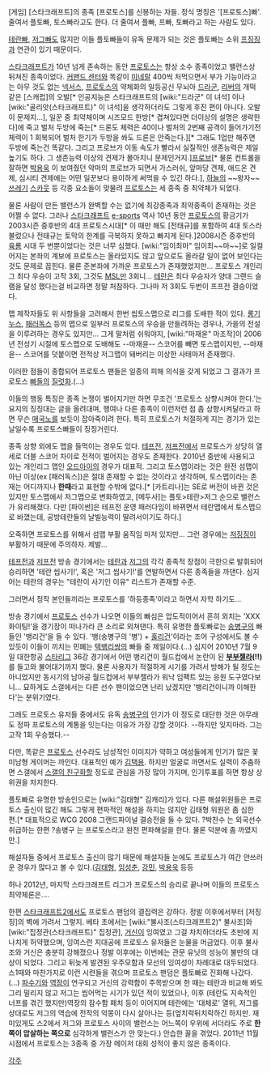 [게임] [스타크래프트]의 종족 [프로토스]를 신봉하는 자들. 정식 명칭은 '[프로토스]빠'. 줄여서 플토빠, 토스빠라고도 한다. 더 줄여서 플빠, 프빠, 토빠라고 하는 사람도 있다.

[[테란]]빠, [[저그]]빠도 많지만 이들 플토빠들이 유독 문제가 되는 것은 플토빠는 소위 [[프징징]]과 연관이 있기 때문이다.

[[스타크래프트]]가 10년 넘게 존속하는 동안 [[프로토스]]는 항상 소수 종족이었고 밸런스상 뒤쳐진 종족이었다. [[커맨드 센터]]와 똑같이 [[미네랄]] 400씩 처먹으면서 부가 기능이라고는 아무 것도 없는 [[넥서스]], [[프로토스]]의 약체화의 일등공신 무뇌아 [[드라군]], [[리버]]의 개떡 같은 [스캐럽]의 오발[* 인공지능은 스타크래프트의 [wiki:"드라군"  이 녀석] 이나 [wiki:"골리앗(스타크래프트)" 이 녀석]을 생각하더라도 그렇게 후진 편이 아니다. 오발이 문제지...], 일꾼 중 최약체이며 시즈모드 한방[* 겹쳐있다면 더이상의 설명은 생략한다]에 죽고 벌처 두방에 죽는[* 드론도 체력은 40이나 벌처의 2번째 공격이 들어가기전 체력이 1 회복되어 벌처 한기가 두방을 쏴도 드론은 안죽는다.][* 그래도 1업만 해주면 두방에 죽는건 똑같다. 그리고 프로브가 이동 속도가 빨라서 실질적인 생존능력은 제일 높기도 하다. 그 생존능력 이상의 견제가 몰아치니 문제인거지.][[프로브]][* 물론 컨트롤을 잘하면 [[박용욱]] 이 보여줬던 악마의 프로브가 되면서 가스러쉬, 앞마당 견제, 애드온 견제, 심시티 견제에는 어떤 일꾼보다 용이하게 써먹을 수 있긴 하다.], [[하늘]]의 ~~왕자~~ [[쓰레기]] [[스카웃]] 등 각종 요소들이 맞물려 [[프로토스]]는 세 종족 중 최약체가 되었다.

물론 사람이 만든 밸런스가 완벽할 수는 없기에 최강종족과 최약종족이 존재하는 것은 어쩔 수 없다. 그러나 [[스타크래프트]] [[e-sports]] 역사 10년 동안 [[프로토스]]의 황금기가 2003시즌 중후반의 4대 프로토스시대[* 이 때만 해도 [전태규]를 포함하여 4대 토스라 불렀으나 전태규는 토막의 한계를 극복하지 못하고 빠지게 된다.]2008시즌 중후반의 [[육룡]] 시대 두 번뿐이었다는 것은 너무 심했다. [wiki:"임이최마" 임이최~~마~~]로 일컬어지는 본좌의 계보에 프로토스는 올라있지도 않고 앞으로도 올라갈 일이 없어 보인다는 것도 문제로 꼽힌다. 물론 준본좌에 가까운 프로토스가 존재했었지만... 프로토스 개인리그 최다 우승이 고작 3회, 그것도 [[MSL]]만 3회니... [[테란]]은 최다 우승자가 양대 그랜드 슬램을 달성 했다는걸 비교하면 정말 처참하다. 그나마 저 3회도 두번이 프프전 결승이었다. 

맵 제작자들도 위 사항들을 고려해서 한번 씹토스맵으로 리그를 도배한 적이 있다. [[롱기누스]], [[패러독스]] 등의 맵으로 일부러 프로토스의 우승을 만들려하는 경우나, 가을의 전설을 이루려하는 경우도 있지만... 그게 말처럼 쉬워야지, [wiki:"마재윤" 마조작]이 2006년 전성기 시절에 토스맵으로 도배해도 --마재윤-- 스코어를 빼면 토스맵이지만, --마재윤-- 스코어를 덧붙이면 전적상 저그맵이 돼버리는 이상한 사태마저 존재했다.

이러한 점들이 종합되어 프로토스 팬들은 일종의 피해 의식을 갖게 되었고 그 결과가 프로토스 [[빠]]들의 [[질럿]]화.(...)

이들의 행동 특징은 종족 논쟁이 벌어지기만 하면 무조건 '프로토스 상향시켜야 한다.'는 요지의 징징대는 글을 올려대며, 행여나 다른 종족이 이런저런 점 좀 상향시켜달라고 하면 무슨 [[매국노]]를 보듯이 잡아죽이려 한다. 특히 프로토스가 처절하게 지는 경기가 있는 날일수록 프로토스빠들이 징징거린다.

종족 상향 외에도 맵을 들먹이는 경우도 있다. [[테프전]], [[저프전]]에서 프로토스가 상당히 열세로 더블 스코어 차이로 전적이 벌어지는 경우도 존재한다. 2010년 중반에 사용되고 있는 개인리그 맵인 [[오드아이]]의 경우가 대표적. 그리고 토스맵이라는 것은 완전 섬맵이 아닌 이상(ex [패러독스])은 절대 존재할 수 없는 것이라고 생각하며, 토스맵이라는 존재는 어디까지나 '''한때'''라고 표현할 수밖에 없다.[* [카트리나]는 SE로 버전이 바뀐 것은 있지만 토스맵에서 저그맵으로 변화하였고, [메두사]는 플토>테란>저그 순으로 밸런스가 유리해졌다. 다만 [파이썬]은 테프전 운영 패러다임이 바뀌면서 테란맵에서 토스맵으로 바꼈는데, 공방테란들의 날빌능력이 딸려서이기도 하다.]

오죽하면 프로토스를 위해서 섬맵 부활 움직임 마저 있지만... 그런 경우에는 [[저징징]]이 부활하기 때문에 주의하자. 제발...

[[테프전]]과 [[저프전]] 방송 경기에서는 [[테란]]과 [[저그]]의 각각 종족적 장점이 극한으로 발휘되어 승리하면 '테란 씹사기!', 혹은 '저그 씹사기!'를 연발하면서 다른 종족들을 까댄다. 심지어는 테란의 경우는 "테란이 사기인 이유" 리스트가 존재할 수준.

그러면서 정작 본인들끼리는 프로토스를 '하등종족'이라고 하면서 자학 하기도...

방송 경기에서 [[프로토스]] 선수가 나오면 이들의 빠심은 압도적이어서 흔히 외치는 'XXX 화이팅!'을 경기장이 떠나가라 큰 소리로 외쳐댄다. 특히 유명한 플토빠로는 [[송병구]]의 빠들인 '뱅리건'을 들 수 있다. '뱅(송병구의 '병') + [[훌리건]]'이라는 조어 구성에서도 볼 수 있듯이 이들이 끼치는 민폐는 [[택뱅리쌍]]의 빠들 중 제일이다.(...) 심지어 2010년 7월 9일 대한항공 [[스타리그]] 36강 경기에서 어떤 뱅리건이 월드컵에서 논란이 된 '''[[부부젤라]](!!)'''를 들고와 불어대기까지 했다. 물론 사용자가 적절하게 시기를 가려서 방해가 될 정도는 아니었지만 동시기의 남아공 월드컵에서 부부젤라가 워낙 임팩트 있는 응원 도구였다보니... 
묘하게도 스갤에서는 다른 선수 팬이었으면 난리 났겠지만 '뱅리건이니까 이해한다'는 분위기였다. 

그래도 프로토스 유저들 중에서도 유독 [[송병구]]의 인기가 이 정도로 대단한 것은 아무래도 정파 프로토스의 계통을 잇는다는 이유가 가장 강할 것이다. --하지만 잊지마라. 그는 고작 1회 우승했다.-- 

다만, 똑같은 [[프로토스]] 선수라도 남성적인 이미지가 약하고 여성들에게 인기가 많은 꽃미남형 게이머는 까인다. 대표적인 예가 [[김택용]]. 하지만 얼굴로 까면서도 실력이 주춤하면 스갤에서 [[스갤의 친구]]화할 정도로 관심을 가장 많이 가지며, 인기투표를 하면 항상 상위권을 차지한다.

플토빠로 유명한 방송인으로는 [wiki:"김태형" 김캐리]가 있다. 다른 해설위원들은 프로토스 출신이 많긴 해도 그렇게 편파적인 해설을 하지는 않지만 김태형 위원은 좀 심한 편.[* 대표적으로 WCG 2008 그랜드파이널 결승전을 들 수 있다. ?박찬수 는 외국선수 취급하는 한편 ?송병구 는 프로토스라고 완전 편파해설을 한다. 물론 덕분에 좀 까였지만.]

해설자들 중에서 프로토스 출신이 많기 때문에 해설자들 눈에도 프로토스가 여간 안쓰러운 경우가 많다고 볼 수 있다.([[김태형]], [[임성춘]], [[강민]], [[박용욱]] 등등

허나 2012년, 마지막 스타크래프트 리그가 프로토스의 승리로 끝나며 이들의 프로토스 최약체론은....

한편 [[스타크래프트2]]에서도 프로토스 팬덤의 결집력은 강하다. 정발 이후에서부터 [저징징]의 벽에 가려서 그렇지. 베타 초에서는 [wiki:"불사조(스타크래프트2)" 불사조]와 [wiki:"집정관(스타크래프트)" 집정관], [[거신]]이 잉여였고 그걸 차치하더라도 초반에 지나치게 허약했으며, 잉여스런 지대공에 프로토스 유저들은 눈물을 머금었다. 이후 불사조와 거신은 충분히 강해졌으나 정발 이후에는 이번에는 관문 유닛의 성능이 불만의 대상이 되었다. 그리고 뒤늦게 발견된 우주모함과 모선의 잉여성이 차례대로 대두되었다. 스1때와 마찬가지로 이런 시련들을 겪으며 프로토스 팬덤은 플토빠로 진화해 나갔다.(...) [[파수기]]와 [[역장]]이 연구되고 거신의 강력함이 주목받으며 한 때는 테란과 비교해 봐도 그리 밀리지 않고 저그는 씹어먹는 시기가 있던 적이 있었으나, 이후 (테란도 지속적인 너프를 겪긴 했지만)역장의 잠수함 패치 등이 이어지며 테란에는 '대체로' 열위, 저그를 상대로도 저그의 역습에 전작의 악몽이 다시 살아나는 등(엎치락뒤치락하긴 하지만. 재미있게도 스2에서 저그와 프로토스 사이의 밸런스는 어느쪽이 우위에 서더라도 주로 '''한쪽이 압살하는 쪽으로''' 심각하게 밸런스가 안 맞는다.) 안습한 꼴을 겪었다. 2011년 11월 시점에서 프로토스는 3종족 중 가장 메이저 대회 성적이 좋지 않은 종족이다.

[[각주]]

